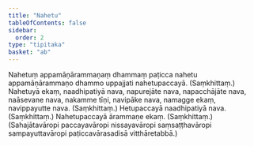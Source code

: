 ```yaml
---
title: "Nahetu"
tableOfContents: false
sidebar:
  order: 2
type: "tipitaka"
basket: "ab"
---
```



<DynamicBreadcrumb />

<Division number="399">

<Paragraph number="860">
Nahetuṃ appamāṇārammaṇaṃ dhammaṃ paṭicca nahetu appamāṇārammaṇo dhammo uppajjati nahetupaccayā. (Saṃkhittaṃ.)
</Paragraph>

</Division>
<Division number="400">

<Paragraph number="861">
Nahetuyā ekaṃ, naadhipatiyā nava, napurejāte nava, napacchājāte nava, naāsevane nava, nakamme tīṇi, navipāke nava, namagge ekaṃ, navippayutte nava. (Saṃkhittaṃ.)
</Paragraph>

<Paragraph number="862">
Hetupaccayā naadhipatiyā nava. (Saṃkhittaṃ.)
</Paragraph>

<Paragraph number="863">
Nahetupaccayā ārammaṇe ekaṃ. (Saṃkhittaṃ.)
</Paragraph>

<Paragraph number="864">
(Sahajātavāropi paccayavāropi nissayavāropi saṃsaṭṭhavāropi sampayuttavāropi paṭiccavārasadisā vitthāretabbā.)
</Paragraph>
</Division>